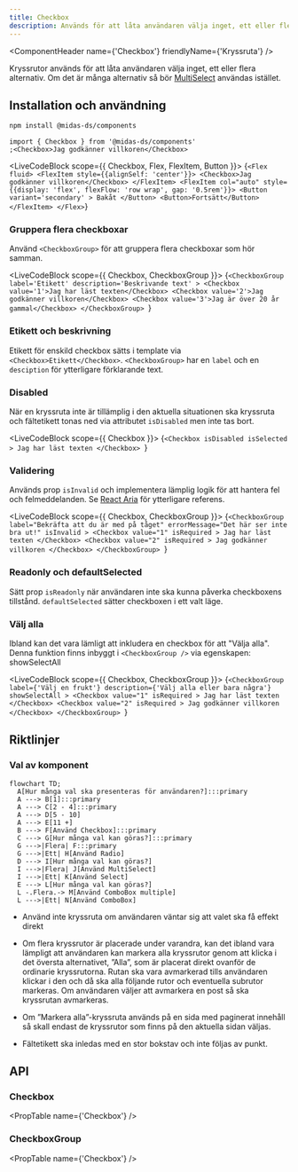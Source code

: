 ```yaml
---
title: Checkbox
description: Används för att låta användaren välja inget, ett eller flera alternativ.
---
```



<ComponentHeader
  name={'Checkbox'}
  friendlyName={'Kryssruta'}
/>

Kryssrutor används för att låta användaren välja inget, ett eller flera alternativ. Om det är många alternativ så bör [MultiSelect](./multi-select.mdx) användas istället.

## Installation och användning

```bash npm2yarn
npm install @midas-ds/components
```

```tsx
import { Checkbox } from '@midas-ds/components'
;<Checkbox>Jag godkänner villkoren</Checkbox>
```

<LiveCodeBlock scope={{ Checkbox, Flex, FlexItem, Button }}>
  {`<Flex fluid>
    <FlexItem style={{alignSelf: 'center'}}>
      <Checkbox>Jag godkänner villkoren</Checkbox>
    </FlexItem>
    <FlexItem col="auto" style={{display: 'flex', flexFlow: 'row wrap', gap: '0.5rem'}}>
      <Button
        variant='secondary'
      >
        Bakåt
      </Button>
      <Button>Fortsätt</Button>
    </FlexItem>
</Flex>`}
</LiveCodeBlock>

### Gruppera flera checkboxar

Använd `<CheckboxGroup>` för att gruppera flera checkboxar som hör samman.

<LiveCodeBlock scope={{ Checkbox, CheckboxGroup }}>
  {`<CheckboxGroup
        label='Etikett'
        description='Beskrivande text'
      >
        <Checkbox value='1'>Jag har läst texten</Checkbox>
        <Checkbox value='2'>Jag godkänner villkoren</Checkbox>
        <Checkbox value='3'>Jag är över 20 år gammal</Checkbox>
    </CheckboxGroup>
`}
</LiveCodeBlock>

### Etikett och beskrivning

Etikett för enskild checkbox sätts i template via `<Checkbox>Etikett</Checkbox>`. `<CheckboxGroup>` har en `label` och en `desciption` för ytterligare förklarande text.

### Disabled

När en kryssruta inte är tillämplig i den aktuella situationen ska kryssruta och fältetikett tonas ned via attributet `isDisabled` men inte tas bort.

<LiveCodeBlock scope={{ Checkbox }}>
  {`<Checkbox
        isDisabled
        isSelected
      >
        Jag har läst texten
    </Checkbox>
`}
</LiveCodeBlock>

### Validering

Används prop `isInvalid` och implementera lämplig logik för att hantera fel och felmeddelanden. Se [React Aria](https://react-spectrum.adobe.com/react-aria/CheckboxGroup.html#validation)
för ytterligare referens.

<LiveCodeBlock scope={{ Checkbox, CheckboxGroup }}>
  {`<CheckboxGroup
      label="Bekräfta att du är med på tåget"
      errorMessage="Det här ser inte bra ut!"
      isInvalid
    >
      <Checkbox
        value="1"
        isRequired
      >
        Jag har läst texten
      </Checkbox>
      <Checkbox
        value="2"
        isRequired
      >
        Jag godkänner villkoren
      </Checkbox>
  </CheckboxGroup>
`}
</LiveCodeBlock>

### Readonly och defaultSelected

Sätt prop `isReadonly` när användaren inte ska kunna påverka checkboxens tillstånd. `defaultSelected` sätter checkboxen i ett
valt läge.

### Välj alla

Ibland kan det vara lämligt att inkludera en checkbox för att "Välja alla". Denna funktion finns inbyggt i `<CheckboxGroup />` via egenskapen: showSelectAll

<LiveCodeBlock scope={{ Checkbox, CheckboxGroup }}>
  {`<CheckboxGroup
    label={'Välj en frukt'}
    description={'Välj alla eller bara några'}
    showSelectAll
    >
      <Checkbox
        value="1"
        isRequired
      >
        Jag har läst texten
      </Checkbox>
      <Checkbox
        value="2"
        isRequired
      >
        Jag godkänner villkoren
      </Checkbox>
  </CheckboxGroup>
`}
</LiveCodeBlock>

## Riktlinjer

### Val av komponent

```mermaid
flowchart TD;
  A[Hur många val ska presenteras för användaren?]:::primary
  A ---> B[1]:::primary
  A ---> C[2 - 4]:::primary
  A ---> D[5 - 10]
  A ---> E[11 +]
  B ---> F[Använd Checkbox]:::primary
  C ---> G[Hur många val kan göras?]:::primary
  G --->|Flera| F:::primary
  G --->|Ett| H[Använd Radio]
  D ---> I[Hur många val kan göras?]
  I --->|Flera| J[Använd MultiSelect]
  I --->|Ett| K[Använd Select]
  E ---> L[Hur många val kan göras?]
  L -.Flera.-> M[Använd ComboBox multiple]
  L --->|Ett| N[Använd ComboBox]
```

- Använd inte kryssruta om användaren väntar sig att valet ska få effekt direkt

- Om flera kryssrutor är placerade under varandra, kan det ibland vara lämpligt att användaren kan markera alla kryssrutor
  genom att klicka i det översta alternativet, ”Alla”, som är placerat direkt ovanför de ordinarie kryssrutorna.
  Rutan ska vara avmarkerad tills användaren klickar i den och då ska alla följande rutor och eventuella subrutor markeras.
  Om användaren väljer att avmarkera en post så ska kryssrutan avmarkeras.

- Om ”Markera alla”-kryssruta används på en sida med paginerat innehåll så skall endast de kryssrutor som finns på den aktuella sidan väljas.

- Fältetikett ska inledas med en stor bokstav och inte följas av punkt.

## API

### Checkbox

<PropTable name={'Checkbox'} />

### CheckboxGroup

<PropTable name={'Checkbox'} />
